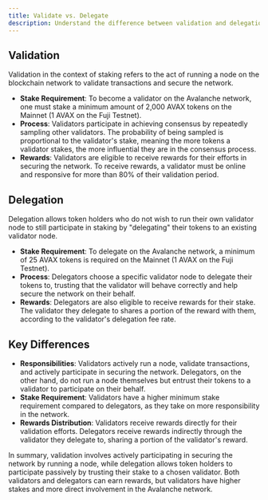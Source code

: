 ```yaml
---
title: Validate vs. Delegate
description: Understand the difference between validation and delegation.
---
```


Validation[​](#validation "Direct link to heading")
---------------------------------------------------

Validation in the context of staking refers to the act of running a node on the blockchain network to validate transactions and secure the network.

- **Stake Requirement**: To become a validator on the Avalanche network, one must stake a minimum amount of 2,000 AVAX tokens on the Mainnet (1 AVAX on the Fuji Testnet).
- **Process**: Validators participate in achieving consensus by repeatedly sampling other validators. The probability of being sampled is proportional to the validator's stake, meaning the more tokens a validator stakes, the more influential they are in the consensus process.
- **Rewards**: Validators are eligible to receive rewards for their efforts in securing the network. To receive rewards, a validator must be online and responsive for more than 80% of their validation period.

Delegation[​](#delegation "Direct link to heading")
---------------------------------------------------

Delegation allows token holders who do not wish to run their own validator node to still participate in staking by "delegating" their tokens to an existing validator node.

- **Stake Requirement**: To delegate on the Avalanche network, a minimum of 25 AVAX tokens is required on the Mainnet (1 AVAX on the Fuji Testnet).
- **Process**: Delegators choose a specific validator node to delegate their tokens to, trusting that the validator will behave correctly and help secure the network on their behalf.
- **Rewards**: Delegators are also eligible to receive rewards for their stake. The validator they delegate to shares a portion of the reward with them, according to the validator's delegation fee rate.

Key Differences[​](#key-differences "Direct link to heading")
-------------------------------------------------------------

- **Responsibilities**: Validators actively run a node, validate transactions, and actively participate in securing the network. Delegators, on the other hand, do not run a node themselves but entrust their tokens to a validator to participate on their behalf.
- **Stake Requirement**: Validators have a higher minimum stake requirement compared to delegators, as they take on more responsibility in the network.
- **Rewards Distribution**: Validators receive rewards directly for their validation efforts. Delegators receive rewards indirectly through the validator they delegate to, sharing a portion of the validator's reward.

In summary, validation involves actively participating in securing the network by running a node, while delegation allows token holders to participate passively by trusting their stake to a chosen validator. Both validators and delegators can earn rewards, but validators have higher stakes and more direct involvement in the Avalanche network.